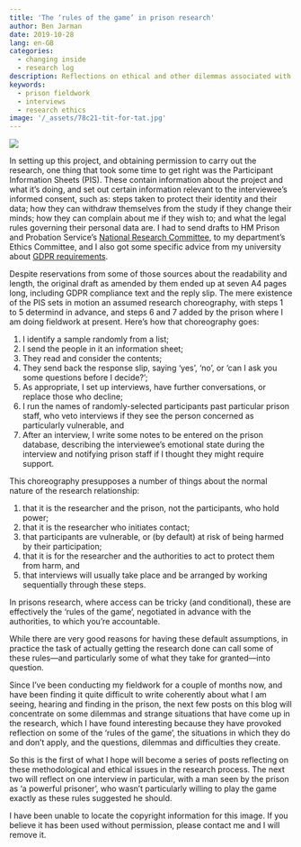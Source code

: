```yaml
---
title: 'The ‘rules of the game’ in prison research'
author: Ben Jarman
date: 2019-10-28
lang: en-GB
categories:
  - changing inside
  - research log
description: Reflections on ethical and other dilemmas associated with prison fieldwork
keywords:
  - prison fieldwork
  - interviews
  - research ethics
image: '/_assets/78c21-tit-for-tat.jpg'
---
```


![]({{< meta image >}})

In setting up this project, and obtaining permission to carry out the research, one thing that took some time to get right was the Participant Information Sheets (PIS). These contain information about the project and what it's doing, and set out certain information relevant to the interviewee's informed consent, such as: steps taken to protect their identity and their data; how they can withdraw themselves from the study if they change their minds; how they can complain about me if they wish to; and what the legal rules governing their personal data are. I had to send drafts to HM Prison and Probation Service's [National Research Committee](https://www.gov.uk/government/organisations/her-majestys-prison-and-probation-service/about/research), to my department's Ethics Committee, and I also got some specific advice from my university about [GDPR requirements](https://www.research-integrity.admin.cam.ac.uk/academic-research-involving-personal-data).

Despite reservations from some of those sources about the readability and length, the original draft as amended by them ended up at seven A4 pages long, including GDPR compliance text and the reply slip. The mere existence of the PIS sets in motion an assumed research choreography, with steps 1 to 5 determind in advance, and steps 6 and 7 added by the prison where I am doing fieldwork at present. Here's how that choreography goes:

1.  I identify a sample randomly from a list;
2.  I send the people in it an information sheet;
3.  They read and consider the contents;
4.  They send back the response slip, saying 'yes', 'no', or 'can I ask you some questions before I decide?';
5.  As appropriate, I set up interviews, have further conversations, or replace those who decline;
6.  I run the names of randomly-selected participants past particular prison staff, who veto interviews if they see the person concerned as particularly vulnerable, and
7.  After an interview, I write some notes to be entered on the prison database, describing the interviewee's emotional state during the interview and notifying prison staff if I thought they might require support.

This choreography presupposes a number of things about the normal nature of the research relationship:

1.  that it is the researcher and the prison, not the participants, who hold power;
2.  that it is the researcher who initiates contact;
3.  that participants are vulnerable, or (by default) at risk of being harmed by their participation;
4.  that it is for the researcher and the authorities to act to protect them from harm, and
5.  that interviews will usually take place and be arranged by working sequentially through these steps.

In prisons research, where access can be tricky (and conditional), these are effectively the 'rules of the game', negotiated in advance with the authorities, to which you're accountable.

While there are very good reasons for having these default assumptions, in practice the task of actually getting the research done can call some of these rules---and particularly some of what they take for granted---into question.

Since I've been conducting my fieldwork for a couple of months now, and have been finding it quite difficult to write coherently about what I am seeing, hearing and finding in the prison, the next few posts on this blog will concentrate on some dilemmas and strange situations that have come up in the research, which I have found interesting because they have provoked reflection on some of the 'rules of the game', the situations in which they do and don't apply, and the questions, dilemmas and difficulties they create.

So this is the first of what I hope will become a series of posts reflecting on these methodological and ethical issues in the research process. The next two will reflect on one interview in particular, with a man seen by the prison as 'a powerful prisoner', who wasn't particularly willing to play the game exactly as these rules suggested he should.

::: {.callout-note}
I have been unable to locate the copyright information for this image. If you believe it has been used without permission, please contact me and I will remove it.
:::